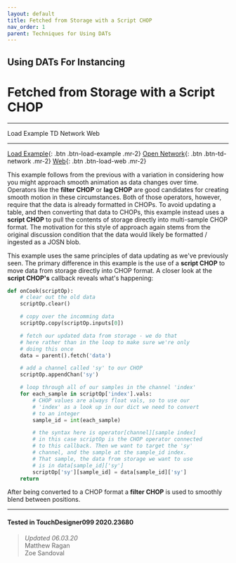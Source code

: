 ```yaml
---
layout: default
title: Fetched from Storage with a Script CHOP
nav_order: 1
parent: Techniques for Using DATs
---
```


## Using DATs For Instancing
# Fetched from Storage with a Script CHOP

----


<TDContentButtons link="">Load Example</TDContentButtons>
<TDContentButtons link="">TD Network</TDContentButtons>
<TDContentButtons link="">Web</TDContentButtons>

----

[Load Example](?actionable=1&action=load_tox&remotePath=https://github.com/mir-lab/touchdesigner-instancing-examples-code/raw/main/tox/003-using-dats/container_fetched_with_script.tox){: .btn .btn-load-example .mr-2}
[Open Network](?actionable=1&action=open_floating_network){: .btn .btn-td-network .mr-2}
[Web](?actionable=1&action=open_in_browser){: .btn .btn-load-web .mr-2}

This example follows from the previous with a variation in considering how you might approach smooth animation as data changes over time. Operators like the **filter CHOP** or **lag CHOP** are good candidates for creating smooth motion in these circumstances. Both of those operators, however, require that the data is already formatted in CHOPs. To avoid updating a table, and then converting that data to CHOPs, this example instead uses a **script CHOP** to pull the contents of storage directly into multi-sample CHOP format. The motivation for this style of approach again stems from the original discussion condition that the data would likely be formatted / ingested as a JOSN blob. 

This example uses the same principles of data updating as we've previously seen. The primary difference in this example is the use of a **script CHOP** to move data from storage directly into CHOP format. A closer look at the **script CHOP's** callback reveals what's happening:

```python
def onCook(scriptOp):
    # clear out the old data
    scriptOp.clear()

    # copy over the incomming data
    scriptOp.copy(scriptOp.inputs[0])

    # fetch our updated data from storage - we do that 
    # here rather than in the loop to make sure we're only
    # doing this once 
    data = parent().fetch('data')

    # add a channel called 'sy' to our CHOP
    scriptOp.appendChan('sy')

    # loop through all of our samples in the channel 'index'
    for each_sample in scriptOp['index'].vals:
        # CHOP values are always float vals, so to use our
        # 'index' as a look up in our dict we need to convert
        # to an integer 
        sample_id = int(each_sample)

        # the syntax here is operator[channel][sample index]
        # in this case scriptOp is the CHOP operator connected
        # to this callback. Then we want to target the 'sy'
        # channel, and the sample at the sample_id index.
        # That sample, the data from storage we want to use
        # is in data[sample_id]['sy']
        scriptOp['sy'][sample_id] = data[sample_id]['sy']
    return
```

After being converted to a CHOP format a **filter CHOP** is used to smoothly blend between positions.

---

#### Tested in TouchDesigner099 2020.23680 
>*Updated 06.03.20*  
Matthew Ragan  
Zoe Sandoval  